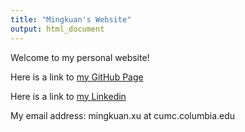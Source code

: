 ```yaml
---
title: "Mingkuan's Website"
output: html_document
---
```



Welcome to my personal website!

Here is a link to [my GitHub Page](https://github.com/MingkuanXu)

Here is a link to [my Linkedin](https://www.linkedin.com/in/mingkuan-xu-698096164/)

My email address: mingkuan.xu at cumc.columbia.edu
